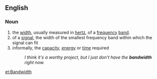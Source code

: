 ==English==
===Noun===
{{wikipedia}}
# the [[width]], usually measured in [[hertz]], of a [[frequency]] [[band]]. 
# of a [[signal]], the width of the smallest frequency band within which the signal can fit
# informally, the [[capacity]], [[energy]] or [[time]] required
#:''I think it's a worthy project, but I just don't have the '''bandwidth''' right now.''

[[et:Bandwidth]]